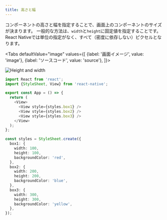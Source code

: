 ```yaml
---
title: 高さと幅
---
```



コンポーネントの高さと幅を指定することで、画面上のコンポーネントのサイズが決まります。
一般的な方法は、`width`と`height`に固定値を指定することです。
React Nativeでは単位の指定がなく、すべて（密度に依存しない）ピクセルとなります。

<!-- textlint-disable ja-technical-writing/sentence-length,ja-technical-writing/max-comma,ja-spacing/ja-no-space-around-parentheses,jtf-style/3.3.かっこ類と隣接する文字の間のスペースの有無,ja-technical-writing/ja-no-mixed-period,ja-technical-writing/no-unmatched-pair -->

<Tabs
  defaultValue="image"
  values={[
    {label: '画面イメージ', value: 'image'},
    {label: 'ソースコード', value: 'source'},
  ]}>

<!-- textlint-enable ja-technical-writing/sentence-length,ja-technical-writing/max-comma,ja-spacing/ja-no-space-around-parentheses,jtf-style/3.3.かっこ類と隣接する文字の間のスペースの有無,ja-technical-writing/ja-no-mixed-period,ja-technical-writing/no-unmatched-pair -->

<TabItem value="image">

![Height and width](height-and-width.png)

</TabItem>

<TabItem value="source">

```typescript jsx title="/src/App.tsx"
import React from 'react';
import {StyleSheet, View} from 'react-native';

export const App = () => {
  return (
    <View>
      <View style={styles.box1} />
      <View style={styles.box2} />
      <View style={styles.box3} />
    </View>
  );
};

const styles = StyleSheet.create({
  box1: {
    width: 100,
    height: 100,
    backgroundColor: 'red',
  },
  box2: {
    width: 200,
    height: 200,
    backgroundColor: 'blue',
  },
  box3: {
    width: 300,
    height: 300,
    backgroundColor: 'yellow',
  },
});

```

</TabItem>
</Tabs>
